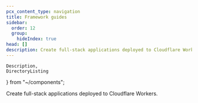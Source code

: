 ```yaml
---
pcx_content_type: navigation
title: Framework guides
sidebar:
  order: 12
  group:
    hideIndex: true
head: []
description: Create full-stack applications deployed to Cloudflare Workers.
---
```


	Description,
	DirectoryListing
} from "~/components";

<Description>
Create full-stack applications deployed to Cloudflare Workers.
</Description>

<DirectoryListing folder="workers/framework-guides" maxDepth={4}/>